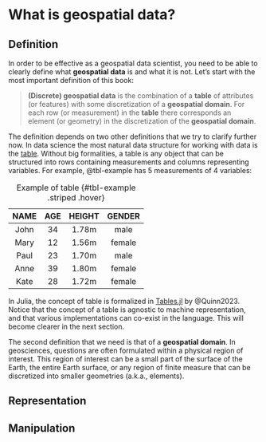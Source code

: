 # What is geospatial data?

## Definition

In order to be effective as a geospatial data scientist, you need
to be able to clearly define what **geospatial data** is and what it
is not. Let's start with the most important definition of this book:

> **(Discrete) geospatial data** is the combination of a
> **table** of attributes (or features) with some discretization of a
> **geospatial domain**. For each row (or measurement) in the **table**
> there corresponds an element (or geometry) in the discretization of
> the **geospatial domain**.

The definition depends on two other definitions that we try to clarify
further now. In data science the most natural data structure for working
with data is the [table](https://en.wikipedia.org/wiki/Table_(database)).
Without big formalities, a table is any object that can be structured into
rows containing measurements and columns representing variables.
For example, @tbl-example has 5 measurements of 4 variables:

| NAME | AGE  | HEIGHT | GENDER |
|:----:|:----:|:------:|:------:|
| John |  34  | 1.78m  | male   |
| Mary |  12  | 1.56m  | female |
| Paul |  23  | 1.70m  | male   |
| Anne |  39  | 1.80m  | female |
| Kate |  28  | 1.72m  | female |

: Example of table {#tbl-example .striped .hover}

In Julia, the concept of table is formalized in
[Tables.jl](https://github.com/JuliaData/Tables.jl) by 
@Quinn2023. Notice that the concept of a table is
agnostic to machine representation, and that various
implementations can co-exist in the language. This
will become clearer in the next section.

The second definition that we need is that of a **geospatial domain**.
In geosciences, questions are often formulated within a physical
region of interest. This region of interest can be a small part of
the surface of the Earth, the entire Earth surface, or any region
of finite measure that can be discretized into smaller geometries
(a.k.a., elements).

## Representation

## Manipulation